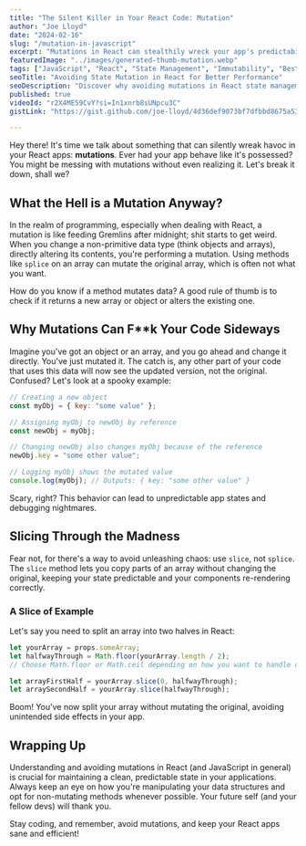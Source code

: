 ```yaml
---
title: "The Silent Killer in Your React Code: Mutation"
author: "Joe Lloyd"
date: "2024-02-16"
slug: "/mutation-in-javascript"
excerpt: "Mutations in React can stealthily wreck your app's predictability. Learn why mutating state is a big no-no and how using slice instead of splice keeps your code behaving as expected."
featuredImage: "../images/generated-thumb-mutation.webp"
tags: ["JavaScript", "React", "State Management", "Immutability", "Best Practices"]
seoTitle: "Avoiding State Mutation in React for Better Performance"
seoDescription: "Discover why avoiding mutations in React state management is crucial for your app's performance and stability. Learn the best practices for immutable state management."
published: true
videoId: "r2X4ME59CvY?si=In1xnrb8sUNpcu3C"
gistLink: "https://gist.github.com/joe-lloyd/4d36def9073bf7dfbbd8675a5381b495"

---
```


Hey there! It's time we talk about something that can silently wreak havoc in your
React apps: **mutations**. Ever had your app behave like it's possessed? You might be messing with
mutations without even realizing it. Let's break it down, shall we?

## What the Hell is a Mutation Anyway?

In the realm of programming, especially when dealing with React, a mutation is like feeding Gremlins
after midnight; shit starts to get weird. When you change a non-primitive data type (think objects and arrays),
directly altering its contents, you're performing a mutation. Using methods like `splice` on an array can
mutate the original array, which is often not what you want.

How do you know if a method mutates data? A good rule of thumb is to check if it returns a new array
or object or alters the existing one.

## Why Mutations Can F**k Your Code Sideways

Imagine you've got an object or an array, and you go ahead and change it directly. You've just mutated it.
The catch is, any other part of your code that uses this data will now see the updated version, not the original.
Confused? Let's look at a spooky example:

```javascript
// Creating a new object
const myObj = { key: "some value" };

// Assigning myObj to newObj by reference
const newObj = myObj;

// Changing newObj also changes myObj because of the reference
newObj.key = "some other value";

// Logging myObj shows the mutated value
console.log(myObj); // Outputs: { key: "some other value" }
```

Scary, right? This behavior can lead to unpredictable app states and debugging nightmares.

## Slicing Through the Madness

Fear not, for there's a way to avoid unleashing chaos: use `slice`, not `splice`. The `slice` method
lets you copy parts of an array without changing the original, keeping your state predictable and your
components re-rendering correctly.

### A Slice of Example

Let's say you need to split an array into two halves in React:

```javascript
let yourArray = props.someArray;
let halfwayThrough = Math.floor(yourArray.length / 2);
// Choose Math.floor or Math.ceil depending on how you want to handle odd lengths

let arrayFirstHalf = yourArray.slice(0, halfwayThrough);
let arraySecondHalf = yourArray.slice(halfwayThrough);
```

Boom! You've now split your array without mutating the original, avoiding unintended side effects in your app.

## Wrapping Up

Understanding and avoiding mutations in React (and JavaScript in general) is crucial for maintaining a clean,
predictable state in your applications. Always keep an eye on how you're manipulating your data structures
and opt for non-mutating methods whenever possible. Your future self (and your fellow devs) will thank you.

Stay coding, and remember, avoid mutations, and keep your React apps sane and efficient!


